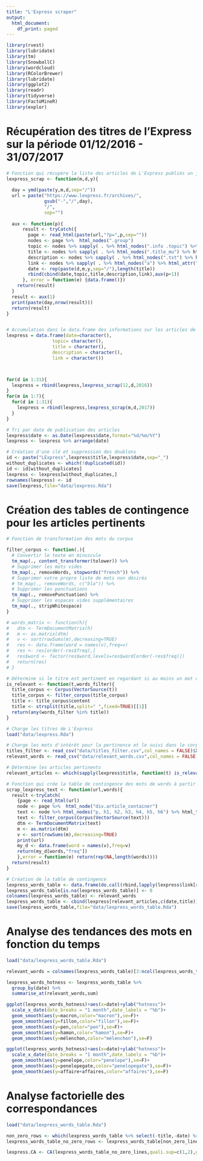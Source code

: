 ```yaml
---
title: "L'Express scraper"
output:
  html_document:
    df_print: paged
---
```


```r
library(rvest)
library(lubridate)
library(tm)
library(SnowballC)
library(wordcloud)
library(RColorBrewer)
library(lubridate)
library(ggplot2)
library(readr)
library(tidyverse)
library(FactoMineR)
library(explor)
```


# Récupération des titres de l'Express sur la période 01/12/2016 - 31/07/2017

```r

# Fonction qui récupère la liste des articles de L'Express publiés un jour donné
lexpress_scrap <- function(m,d,y){
  
  day = ymd(paste(y,m,d,sep="/"))
  url = paste("https://www.lexpress.fr/archives/",
              gsub("-","/",day),
              "/",
              sep="")
  
  aux <- function(p){
      result <- tryCatch({
        page <- read_html(paste(url,"?p=",p,sep=""))
        nodes <- page %>%  html_nodes(".group")
        topic <- nodes %>% sapply( . %>% html_nodes(".info .topic") %>% html_text )
        title <- nodes %>% sapply( . %>% html_nodes(".title_mu") %>% html_text )
        description <- nodes %>% sapply( . %>% html_nodes(".txt") %>% html_text )
        link <- nodes %>% sapply( . %>% html_nodes("a") %>% html_attr("href") %>% (function(x) paste("http:",x[1],sep="")))
        date <- rep(paste(d,m,y,sep="/"),length(title))
        rbind(cbind(date,topic,title,description,link),aux(p+1))
      }, error = function(e) {data.frame()})
    return(result)
  }
  result <- aux(1)
  print(paste(day,nrow(result)))
  return(result)
}


# Accumulation dans le data.frame des informations sur les articles de l'Express sur la période 01/12/2016-31/07/2017
lexpress = data.frame(date=character(),
                 topic= character(),
                 title = character(),
                 description = character(),
                 link = character())



for(d in 1:31){
  lexpress = rbind(lexpress,lexpress_scrap(12,d,2016))
}
for(m in 1:7){
  for(d in 1:31){
    lexpress = rbind(lexpress,lexpress_scrap(m,d,2017))
  }
}

# Tri par date de publication des articles
lexpress$date <- as.Date(lexpress$date,format="%d/%m/%Y")
lexpress <- lexpress %>% arrange(date)

# Création d'une clé et suppression des doublons
id <- paste("LExpress",lexpress$title,lexpress$date,sep="_")
without_duplicates <- which(!duplicated(id))
id <- id[without_duplicates]
lexpress <- lexpress[without_duplicates,]
rownames(lexpress) <- id
save(lexpress,file="data/lexpress.Rda")
```

# Création des tables de contingence pour les articles pertinents

```r
# Fonction de transformation des mots du corpus

filter_corpus <- function(.){
  # Convertir le texte en minuscule
  tm_map(., content_transformer(tolower)) %>% 
  # Supprimer les mots vides
  tm_map(., removeWords, stopwords("french")) %>% 
  # Supprimer votre propre liste de mots non désirés
  # tm_map(., removeWords, c("bla")) %>% 
  # Supprimer les ponctuations
  tm_map(., removePunctuation) %>% 
  # Supprimer les espaces vides supplémentaires
  tm_map(., stripWhitespace)
}

# words_matrix <- function(h){
#   dtm <- TermDocumentMatrix(h)
#   m <- as.matrix(dtm)
#   v <- sort(rowSums(m),decreasing=TRUE)
#   res <- data.frame(word = names(v),freq=v)
#   res <- res[order(-res$freq),]
#   res$word <- factor(res$word,levels=res$word[order(-res$freq)])
#   return(res)
# }

# Détermine si le titre est pertinent en regardant si au moins un mot d'intérêt apparaît dans le titre
is_relevant <- function(t,words_filter){
  title_corpus <- Corpus(VectorSource(t))
  title_corpus <- filter_corpus(title_corpus)
  title <- title_corpus$content
  title <- strsplit(title,split=" ",fixed=TRUE)[[1]]
  return(any(words_filter %in% title))
}

# Charge les titres de L'Express
load("data/lexpress.Rda")

# Charge les mots d'intérêt pour la pertinence et le suivi dans le corps des articles
titles_filter <- read_csv("data/titles_filter.csv",col_names = FALSE)$X1
relevant_words <- read_csv("data/relevant_words.csv",col_names = FALSE)$X1

# Détermine les articles pertinents
relevant_articles <- which(sapply(lexpress$title, function(t) is_relevant(t,titles_filter)))

# Fonction qui crée la table de contingence des mots de words à partir de l'article d'adress url
scrap_lexpress_text <- function(url,words){
  result <-tryCatch(
    {page <- read_html(url)
    node <- page %>%  html_node("div.article_container")
    text <- node %>% html_nodes("p, h1, h2, h3, h4, h5, h6") %>% html_text %>% stringr::str_c(sep="",collapse="\n")
    text <- filter_corpus(Corpus(VectorSource(text)))
    dtm <- TermDocumentMatrix(text)
    m <- as.matrix(dtm)
    v <- sort(rowSums(m),decreasing=TRUE)
    print(url)
    my_d <- data.frame(word = names(v),freq=v)
    return(my_d[words,"freq"])
    },error = function(e) return(rep(NA,length(words))))
  return(result)
}

# Création de la table de contingence
lexpress_words_table <- data.frame(do.call(rbind,lapply(lexpress$link[relevant_articles], FUN = function(url) scrap_lexpress_text(url,relevant_words))))
lexpress_words_table[is.na(lexpress_words_table)] <- 0
colnames(lexpress_words_table) <- relevant_words
lexpress_words_table <- cbind(lexpress[relevant_articles,c(date,title)],lexpress_words_table)
save(lexpress_words_table,file="data/lexpress_words_table.Rda")
```

# Analyse des tendances des mots en fonction du temps

```r
load("data/lexpress_words_table.Rda")

relevant_words = colnames(lexpress_words_table)[3:ncol(lexpress_words_table)]

lexpress_words_hotness <- lexpress_words_table %>% 
  group_by(date) %>% 
  summarise_at(relevant_words,sum)

ggplot(lexpress_words_hotness)+aes(x=date)+ylab("hotness")+
  scale_x_date(date_breaks = "1 month",date_labels = "%b")+
  geom_smooth(aes(y=macron,color="macron"),se=F)+
  geom_smooth(aes(y=fillon,color="fillon"),se=F)+
  geom_smooth(aes(y=pen,color="pen"),se=F)+
  geom_smooth(aes(y=hamon,color="hamon"),se=F)+
  geom_smooth(aes(y=mélenchon,color="mélenchon"),se=F)

ggplot(lexpress_words_hotness)+aes(x=date)+ylab("hotness")+
  scale_x_date(date_breaks = "1 month",date_labels = "%b")+
  geom_smooth(aes(y=penelope,color="penelope"),se=F)+
  geom_smooth(aes(y=penelopegate,color="penelopegate"),se=F)+
  geom_smooth(aes(y=affaire+affaires,color="affaires"),se=F)
```

# Analyse factorielle des correspondances

```r
load("data/lexpress_words_table.Rda")

non_zero_rows <- which(lexpress_words_table %>% select(-title,-date) %>% rowSums() >0)
lexpress_words_table_no_zero_rows <- lexpress_words_table[non_zero_lines,]

lexpress.CA <- CA(lexpress_words_table_no_zero_lines,quali.sup=c(1,2),graph=F)

```




